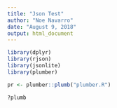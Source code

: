 ```yaml
---
title: "Json Test"
author: "Noe Navarro"
date: "August 9, 2018"
output: html_document
---
```



```r

library(dplyr)
library(rjson)
library(jsonlite)
library(plumber)

```


```r

pr <- plumber::plumb("plumber.R")

?plumb
```

